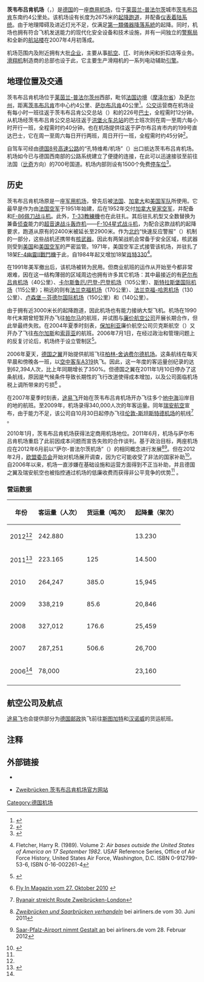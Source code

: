 {{noteTA|G1=德国地名|G2=Landkreis|G3=单位}}
{{Airport infobox
| airport_name     = 茨韦布吕肯机场
| nativename       = Flughafen Zweibrücken
| logo             = 
| logo-width       =
| logotext         =
| photo            = Flughafen Zweibrücken Terminal.jpg
| photosize        = 270px
| caption          =
| type             = 民用
| run by           = 茨韦布吕肯机场有限公司
| opened           = 1992年
| closed           = 
| city             = {{GER}}[[茨韦布吕肯|茨韦布吕肯]]
| distance_to_city = 3公里
| hub              = 
| website          = 
| IATA             = ZQW
| ICAO             = EDRZ
  <center>{{Location map|Germany|width=200|float=center
|caption=|mark=Airplane_silhouette.svg|marksize=10
|label=FDH|position=bottom
|lat_deg=49|lat_min=12|lat_sec=34|lat_dir=N
|lon_deg=7|lon_min=24|lon_sec=2|lon_dir=E
}}<small>机场在德国的位置</small></center>
| FAA              = 
| LID              = 
| location         = 
| coordinates      = {{Coord|49|12|34|N|7|24|2|E|type:airport_region:DE|display=inline,title}}
| elevation        = 345米
| aera             = 
| map              = 
| runway1_heading  = 03/21
| runway1_feet     = 9,448
| runway1_meter    = 2,880
| runway1_surface  = [[沥青|沥青]]
| helipad1         = 
| helipad1_feet    = 
| helipad1_meter   = 
| helipad1_surface = 
| stat_year        = 2012年
| stat_passenger   = 242,880人次<ref name=ueberuns>{{de}}{{cite web | url=http://www.flughafen-zweibruecken.de/de/wir-ueber-uns-de/daten-und-fakten-de | title=Flughafen Zweibrücken – Daten & Fakten | publisher=Flughafen Zweibrücken GmbH | work=flughafen-zweibruecken.de | accessdate=2013-03-28 | archive-date=2013-04-12 | archive-url=https://archive.is/20130412072735/http://www.flughafen-zweibruecken.de/de/wir-ueber-uns-de/daten-und-fakten-de | dead-url=yes }}</ref>
| stat_cargo       = 395吨
| stat_flight      = 13,230架次<ref name=ueberuns></ref>
| stat1-header     =
| stat1-data       =
| footnotes        = 
}}

'''茨韦布吕肯机场'''（{{lang-de|'''Flughafen Zweibrücken'''}}，{{airport codes|ZQW|EDRZ}}）是[[德国|德国]]的一座[[商用机场|商用机场]]，位于[[莱茵兰-普法尔茨|莱茵兰-普法尔茨]]城市[[茨韦布吕肯|茨韦布吕肯]]东南约4公里处。该机场设有长度为2675米的[[起降跑道|起降跑道]]，并配备[[仪表着陆系统|仪表着陆系统]]。由于地理障碍及进近灯光不足，仅满足[[仪表着陆系统#等級|第一類儀器降落系統]]的起降。同时，机场也拥有符合飞机发送能力的现代化安全设备和技术设施，并有一间独立的[[警察局|警察局]]和全新的[[航站楼|航站楼]]在2007年4月初落成。

机场范围内及附近拥有大批[[企业|企业]]，主要从事[[航空|航空]]、[[IT|IT]]、时尚休闲和折扣店等业务。[[滑翔机|滑翔机]]制造商{{link-de|兰格飞机公司|Lange Aviation}}的总部也设于此，它主要生产滑翔机的一系列电动辅助[[引擎|引擎]]。

==地理位置及交通==
茨韦布吕肯机场位于[[莱茵兰-普法尔茨州|莱茵兰-普法尔茨州]]西部，毗邻[[法国|法国]][[边境|边境]]（[[摩泽尔省|摩泽尔省]]）及[[萨尔州|萨尔州]]，距离[[茨韦布吕肯|茨韦布吕肯]]市中心约4公里、[[萨尔布吕肯|萨尔布吕肯]]40公里<ref>{{de}}{{cite web|url=http://www.fluege.de/Katalog/Zweibruecken/Flughafen-3118|title=Flughafen Zweibrücken (ZQW)|work=fluege.de|accessdate=2013-08-22|archive-date=2018-04-25|archive-url=https://web.archive.org/web/20180425183006/http://www.fluege.de/Katalog/Zweibruecken/Flughafen-3118|dead-url=no}}</ref>。[[公交|公交]]运营商{{link-de|雷努斯·费里诺|Rhenus Veniro}}在机场设有每小时一班往返于茨韦布吕肯公交总站（{{lang|de|ZOB Zweibrücken}}）和{{link-de|茨韦布吕肯火车总站|Zweibrücken Hauptbahnhof}}的226号[[巴士|巴士]]，全程需时12分钟。从机场经茨韦布吕肯公交总站往返于[[洪堡火车总站|洪堡火车总站]]的巴士班次则在周一至周六每小时开行一班，全程需时约40分钟。{{link-de|萨尔-普法尔茨巴士|Saar-Pfalz-Bus}}也在机场提供往返于萨尔布吕肯市内的199号直达巴士，它在周一至周六每日开行两班，周日开行一班，全程需时约45分钟<ref>{{de}}{{cite web|url=http://www.billigflieger-tickets.de/Flughafen-Zweibr%C3%BCcken-13.html|title=Detailinfos Flughafen Zweibrücken|work=billigflieger-tickets.de|accessdate=2013-08-22|archive-date=2020-11-27|archive-url=https://web.archive.org/web/20201127061406/http://www.billigflieger-tickets.de/Flughafen-Zweibr%C3%BCcken-13.html|dead-url=no}}</ref>。

自驾车可经由[[德国8号高速公路|德国8号高速公路]]的“孔特维希/机场”（{{lang|de|Contwig/Flughafen}}）出口抵达茨韦布吕肯机场。机场如今已与德国西南部的公路系统建立了便捷的连接，在此可以迅速接驳至前往法国（[[比奇_(法國)|比奇]]方向）的700号国道。机场内部则设有1500个免费[[停车位|停车位]]<ref>{{de}}{{cite web|url=http://vt.sr-online.de/548-01.html|title=Saartext|work=SRonline.de|accessdate=2013-08-22|deadurl=yes|archiveurl=https://web.archive.org/web/20130802075526/http://vt.sr-online.de/548-01.html|archivedate=2013-08-02}}</ref>。

==历史==
茨韦布吕肯机场原是一座[[军用机场|军用机场]]，曾先后被[[法国军队|法国]]、[[加拿大军队|加拿大]]和[[美国军队|美国军队]]所使用。它最早是作为{{link-de|茨韦布吕肯空军基地|Zweibrücken Air Base}}由[[法国空军|法国空军]]于1951年始建，后在1952年交付[[加拿大皇家空军|加拿大皇家空军]]，并配备{{link-en|CF-100加人拦截机|Avro Canada CF-100 Canuck}}和[[F-86佩刀战斗机|F-86佩刀战斗机]]。此外，[[T-33教練機|T-33教練機]]也在此驻扎。其后驻扎机型又全数替换为兼备[[侦查机|侦查]]能力的[[超音速|超音速]][[战斗轰炸机|战斗轰炸机]]——[[F-104星式战斗机|F-104星式战斗机]]，为配合这款战机的起降要求，跑道从原有的2400米被延长至2900米。作为[[北约|北约]]“快速反应警报”（{{lang|en|Quick Reaction Alert}}）机制的一部分，这些战机还携带有[[核武器|核武器]]。因此有两架战机会常备于安全区域，核武器则受到[[美国|美国]]和[[美国空军|美国空军]]的严密监管。1971年，美国空军正式接管该机场，并驻扎了18架[[F-4幽靈II戰鬥機|F-4幽靈II戰鬥機]]于此，自1984年起又增加18架[[肖特330|肖特330]]<ref>{{en}}Fletcher, Harry R. (1989). Volume 2: ''Air bases outside the United States of America on 17 September 1982''. USAF Reference Series, Office of Air Force History, United States Air Force, Washington, D.C. ISBN 0-912799-53-6, ISBN 0-16-002261-4</ref>。

在1991年美军撤出后，该机场被转为民用。但商业航班的运作从开始至今都非常艰难，因在这一结构薄弱的区域周边也拥有许多其它机场：其中最接近的有[[萨尔布吕肯机场|萨尔布吕肯机场]]（40公里）、[[卡尔斯鲁厄/巴登-巴登机场|卡尔斯鲁厄/巴登-巴登机场]]（105公里）、[[斯特拉斯堡国际机场|斯特拉斯堡国际机场]]（115公里）；稍远的则有[[法兰克福机场|法兰克福机场]]（170公里）、[[法兰克福-哈恩机场|法兰克福-哈恩机场]]（130公里）、[[卢森堡－芬德尔国际机场|卢森堡－芬德尔国际机场]]（150公里）和{{link-de|曼海姆城市机场|City-Airport Mannheim}}（140公里）。

由于拥有近3000米长的起降跑道，因此机场也有能力接纳大型飞机。机场在1990年代末期曾短暂开办飞往[[帕爾馬_(西班牙)|帕尔马]]的航班，并试图与[[廉价航空公司|廉价航空公司]]开展长期合作，但此举最终失败。在2004年夏季时刻表，[[保加利亚|保加利亚]]廉价航空公司贝克斯航空（{{lang|de|Bexx-Air}}）又开办了飞往[[布尔加斯|布尔加斯]]和[[索菲亚|索菲亚]]的航班。2006年7月1日，在经过政治和管理问题上的反复讨论后，机场终于设立管制区<ref>{{de}}{{cite web|url=http://www.wer-kennt-wen.de/gruppen/zweibruecken/flughafen-zweibruecken-intern-s51kymyy/|title=Gruppe: Flughafen Zweibrücken intern|work=wer-kennt-wen.de|accessdate=2013-08-22}}{{dead link|date=2018年4月 |bot=InternetArchiveBot |fix-attempted=yes }}</ref>。

2006年夏天，[[德国之翼|德国之翼]]开始提供航班飞往[[柏林-舍讷费尔德机场|柏林-舍讷费尔德机场]]。这条航线在每天早晨和傍晚各一班，以[[空中客车A319|空中客车A319]]执飞。因此，这一年度的客运量创纪录的达到62,394人次，比上年同期增长了350%。但德国之翼在2011年1月10日停办了这条航线，原因是气候条件导致长期性的飞行改道使得成本增加，以及公司面临机场税上调所带来的亏损<ref>{{de}}[http://www.fly-in-magazin.de/2010/10/27/germanwings-streicht-flug-berlin-zweibruecken Fly In Magazin vom 27. Oktober 2010] {{webarchive|url=https://web.archive.org/web/20120402105158/http://www.fly-in-magazin.de/2010/10/27/germanwings-streicht-flug-berlin-zweibruecken/ |date=2012-04-02 }}</ref> 。

在2007年夏季时刻表，[[途易飞|途易飞]]开始在茨韦布吕肯机场开办飞往多个[[地中海|地中海]]沿岸目的地的航班。至2009年，机场录得340,000人次的年客运量。同年[[瑞安航空|瑞安航空]]宣布，由于能力不足，该公司自10月30日起停办飞往[[伦敦-斯坦斯特德机场|伦敦-斯坦斯特德机场]]的航线<ref>{{de}}[http://www.airliners.de/nachrichten/bereiche/verkehr/netzwerkplanung/ryanair-streicht-route-zweibruecken-london-/18505 Ryanair streicht Route Zweibrücken-London]{{Dead link|date=2019年11月 |bot=InternetArchiveBot |fix-attempted=yes }}</ref> 。

2010年1月，茨韦布吕肯机场获得法定商用机场地位。2011年6月，机场与萨尔布吕肯机场重启了此前因成本问题而宣告失败的合作谈判。基于政治目标，两座机场应在2012年6月前以“萨尔-普法尔茨机场”（{{lang|de|Saar-Pfalz-Airport}}）的相同概念进行发展<ref>{{de}}[http://www.airliners.de/rahmenbedingungen/politik/zweibruecken-und-saarbruecken-verhandeln/24534 ''Zweibrücken und Saarbrücken verhandeln''] {{Wayback|url=http://www.airliners.de/rahmenbedingungen/politik/zweibruecken-und-saarbruecken-verhandeln/24534 |date=20110902002050 }} bei airliners.de vom 30. Juni 2011</ref><ref>{{de}}[http://www.airliners.de/rahmenbedingungen/politik/saar-pfalz-airport-nimmt-gestalt-an/26511 Saar-Pfalz-Airport nimmt Gestalt an] {{Wayback|url=http://www.airliners.de/rahmenbedingungen/politik/saar-pfalz-airport-nimmt-gestalt-an/26511 |date=20120402090257 }} bei airliners.de vom 28. Februar 2012</ref>。但在2012年2月，[[欧盟委员会|欧盟委员会]]开始对机场展开调查，因为它可能收受了非法的国家补助<ref name=eukom>{{de}}{{cite web|url=http://europa.eu/rapid/press-release_IP-12-156_de.htm?locale=en|title=Staatliche Beihilfen: EU-Kommission leitet Prüfverfahren im deutschen und österreichischen Luftverkehrssektor ein|publisher=Europäische Kommission|date=2012-02-22|accessdate=2013-02-23|archive-date=2019-11-03|archive-url=https://web.archive.org/web/20191103080115/https://europa.eu/rapid/press-release_IP-12-156_de.htm?locale=en|dead-url=no}}</ref>。自2006年以来，机场一直涉嫌在基础设施和运营方面得到不正当补助，并且德国之翼及瑞安航空也被指控通过机场的低廉收费而获得非公平竞争的优势<ref name=eukom />
。

=== 营运数据 ===
{| border="1" cellpadding="3" align="center" style="border: 1px solid #aaa;margin-top: 0.5em;margin-bottom: 0.5em;border-collapse:collapse;" class="sortable"
|+ align="center" colspan="8"|
|- bgcolor="#FFDEAD"
! 年份
! 客运量（人次）
! 货运量（吨次）
! 起降量（架次）
|-
|2012<ref name=ueberuns></ref>
|242.880
|
|13.230
|-
|2011<ref>{{de}}{{cite web | url=http://www.pfaelzischer-merkur.de/titelseite/aufmacher/art27803,4121815 | title=Passagierzahlen und Fracht im Sinkflug | author=Mathias Schneck | publisher=Zweibrücker Druckerei und Verlagsgesellschaft mbH | work=pfaelzischer-merkur.de | date=2013-01-06 | accessdate=2013-04-13 | deadurl=yes | archiveurl=https://web.archive.org/web/20120111115356/http://www.pfaelzischer-merkur.de/titelseite/aufmacher/art27803,4121815 | archivedate=2012-01-11 }}</ref>
|223.165
|125
|14.500
|-
|2010
|264,247
|385.0
|15,945
|-
|2009
|338,219
|85.6
|20,846
|-
|2008
|327,012
|176.6
|25,459
|-
|2007
|287,251
|506.6
|26,700
|-
|2006<ref name=ueberuns></ref>
|78,000
|
|23,160
|-
|}

==航空公司及航点==
{{Airport-dest-list
|{{link-en|VIA航空|Air VIA}} | '''季节性包机'''：[[布尔加斯机场|布尔加斯]]
|{{link-en|大陆喷气航空|Atlasjet}} | '''季节性包机'''：[[安塔利亚机场|安塔利亚]]
|[[日耳曼尼亚航空|日耳曼尼亚航空]] | '''季节性'''：[[安塔利亚机场|安塔利亚]]
|[[汉堡航空|汉堡航空]] | '''季节性包机'''：[[安塔利亚机场|安塔利亚]]
|[[飞马航空|飞马航空]] | '''季节性''' [[萨比哈·格克琴国际机场|伊斯坦布尔-萨比哈·格克琴]]
|[[途易飞|途易飞]]| [[富埃特文图拉机场|富埃特文图拉岛]]，[[大加那利机场|大加那利岛]]，[[特内里费南部机场|特内里费岛]] <br> '''季节性'''：[[安塔利亚机场|安塔利亚]]，[[伊拉克利翁尼科斯·卡赞察基斯国际机场|伊拉克利翁]]，[[科斯岛机场|科斯岛]]，[[马略卡岛帕尔马机场|马略卡岛]]，[[罗得岛迪亚戈拉斯国际机场|罗得岛]] 
}}

[[途易飞|途易飞]]也会提供部分为[[德国邮政|德国邮政]]执飞前往[[斯图加特机场|斯图加特]]和[[汉诺威机场|汉诺威]]的货运航班。

==注释==
{{reflist}}

== 外部链接 ==
* {{en}}{{WAD|EDRZ}}
* {{de}}[https://web.archive.org/web/20120417100244/http://www.flughafen-zweibruecken.de/ Zweibrücken 茨韦布吕肯机场官方网站]

{{德国机场}}

[[Category:德国机场|Category:德国机场]]